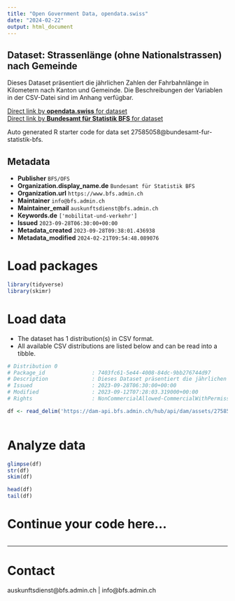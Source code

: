 ```yaml
---
title: "Open Government Data, opendata.swiss"
date: "2024-02-22"
output: html_document
---
```


## Dataset: Strassenlänge (ohne Nationalstrassen) nach Gemeinde

Dieses Dataset präsentiert die jährlichen Zahlen der Fahrbahnlänge in Kilometern nach Kanton und Gemeinde. Die Beschreibungen der Variablen in der CSV-Datei sind im Anhang verfügbar.

[Direct link by **opendata.swiss** for dataset](https://opendata.swiss/de/dataset/strassenlange-ohne-nationalstrassen-nach-gemeinde1)<br>
[Direct link by **Bundesamt für Statistik BFS** for dataset](https://www.bfs.admin.ch/asset/de/ts-x-11.03.01.07)

Auto generated R starter code for data set 27585058@bundesamt-fur-statistik-bfs.

## Metadata

- **Publisher** `BFS/OFS`
- **Organization.display_name.de** `Bundesamt für Statistik BFS`
- **Organization.url** `https://www.bfs.admin.ch`
- **Maintainer** `info@bfs.admin.ch`
- **Maintainer_email** `auskunftsdienst@bfs.admin.ch`
- **Keywords.de** `['mobilitat-und-verkehr']`
- **Issued** `2023-09-28T06:30:00+00:00`
- **Metadata_created** `2023-09-28T09:38:01.436938`
- **Metadata_modified** `2024-02-21T09:54:48.089076`


# Load packages

```r

library(tidyverse)
library(skimr)

```

# Load data

-   The dataset has 1 distribution(s) in CSV format.
-   All available CSV distributions are listed below and can be read into a tibble.

```r

# Distribution 0
# Package_id               : 7403fc61-5e44-4008-84dc-9bb276744d97
# Description              : Dieses Dataset präsentiert die jährlichen Zahlen der Fahrbahnlänge in Kilometern nach Kanton und Gemeinde. Die Beschreibungen der Variablen in der CSV-Datei sind im Anhang verfügbar.
# Issued                   : 2023-09-28T06:30:00+00:00
# Modified                 : 2023-09-12T07:28:03.319000+00:00
# Rights                   : NonCommercialAllowed-CommercialWithPermission-ReferenceRequired

df <- read_delim('https://dam-api.bfs.admin.ch/hub/api/dam/assets/27585060/master')



```

# Analyze data

```r

glimpse(df)
str(df)
skim(df)

head(df)
tail(df)

```

# Continue your code here...

```r

```

------------------------------------------------------------------------

# Contact

auskunftsdienst@bfs.admin.ch | info@bfs.admin.ch
